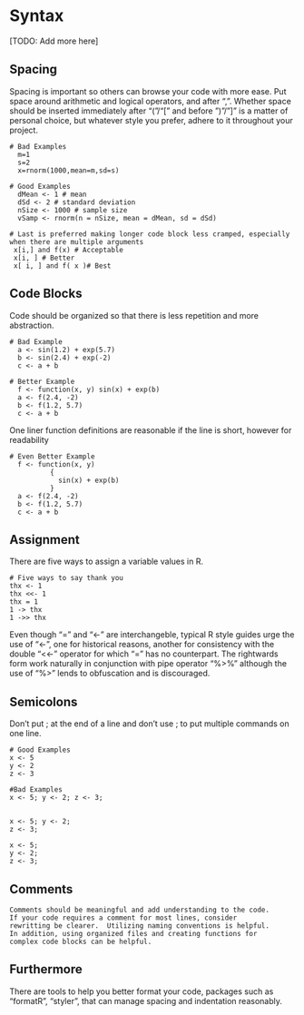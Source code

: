 # Syntax

[TODO: Add more here]

## Spacing

Spacing is important so others can browse your code with more
ease. Put space around arithmetic and logical operators, and after
",". Whether space should be inserted immediately after "("/"[" and
before ")"/"]" is a matter of personal choice, but whatever style you
prefer, adhere to it throughout your project.

    # Bad Examples
      m=1
      s=2
      x=rnorm(1000,mean=m,sd=s)

    # Good Examples
      dMean <- 1 # mean
      dSd <- 2 # standard deviation
      nSize <- 1000 # sample size
      vSamp <- rnorm(n = nSize, mean = dMean, sd = dSd)

    # Last is preferred making longer code block less cramped, especially when there are multiple arguments
     x[i,] and f(x) # Acceptable
     x[i, ] # Better
     x[ i, ] and f( x )# Best

## Code Blocks

Code should be organized so that there is less repetition and more abstraction.

    # Bad Example
      a <- sin(1.2) + exp(5.7)
      b <- sin(2.4) + exp(-2)
      c <- a + b

    # Better Example
      f <- function(x, y) sin(x) + exp(b)
      a <- f(2.4, -2)
      b <- f(1.2, 5.7)
      c <- a + b

One liner function definitions are reasonable if the line is short, however for readability

    # Even Better Example
      f <- function(x, y)
              {
                sin(x) + exp(b)
              }
      a <- f(2.4, -2)
      b <- f(1.2, 5.7)
      c <- a + b

## Assignment

There are five ways to assign a variable values in R.

    # Five ways to say thank you
    thx <- 1
    thx <<- 1
    thx = 1
    1 -> thx
    1 ->> thx

Even though "=" and "<-" are interchangeble, typical R style guides
urge the use of "<-", one for historical reasons, another for
consistency with the double "<<-" operator for which "=" has no
counterpart. The rightwards form work naturally in conjunction with
pipe operator "%>%" although the use of "%>" lends to obfuscation and
is discouraged.

## Semicolons 
Don't put ; at the end of a line and don't use ; to put multiple commands on one line.

    # Good Examples
    x <- 5
    y <- 2
    z <- 3
    
    #Bad Examples
    x <- 5; y <- 2; z <- 3;

    
    x <- 5; y <- 2; 
    z <- 3;
    
    x <- 5; 
    y <- 2; 
    z <- 3;

## Comments

    Comments should be meaningful and add understanding to the code.
    If your code requires a comment for most lines, consider
    rewritting be clearer.  Utilizing naming conventions is helpful.
    In addition, using organized files and creating functions for
    complex code blocks can be helpful.

## Furthermore

There are tools to help you better format your code, packages such as
"formatR", "styler", that can manage spacing and indentation
reasonably.
